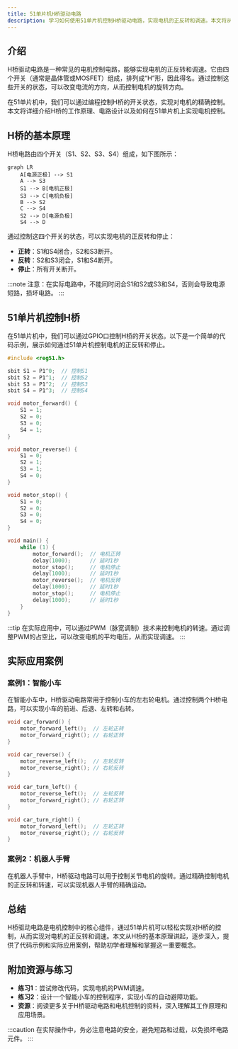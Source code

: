 ```yaml
---
title: 51单片机H桥驱动电路
description: 学习如何使用51单片机控制H桥驱动电路，实现电机的正反转和调速。本文将从基础概念讲起，逐步深入，并提供代码示例和实际应用案例。
---
```


## 介绍

H桥驱动电路是一种常见的电机控制电路，能够实现电机的正反转和调速。它由四个开关（通常是晶体管或MOSFET）组成，排列成“H”形，因此得名。通过控制这些开关的状态，可以改变电流的方向，从而控制电机的旋转方向。

在51单片机中，我们可以通过编程控制H桥的开关状态，实现对电机的精确控制。本文将详细介绍H桥的工作原理、电路设计以及如何在51单片机上实现电机控制。

## H桥的基本原理

H桥电路由四个开关（S1、S2、S3、S4）组成，如下图所示：

```mermaid
graph LR
    A[电源正极] --> S1
    A --> S3
    S1 --> B[电机正极]
    S3 --> C[电机负极]
    B --> S2
    C --> S4
    S2 --> D[电源负极]
    S4 --> D
```

通过控制这四个开关的状态，可以实现电机的正反转和停止：

- **正转**：S1和S4闭合，S2和S3断开。
- **反转**：S2和S3闭合，S1和S4断开。
- **停止**：所有开关断开。

:::note
注意：在实际电路中，不能同时闭合S1和S2或S3和S4，否则会导致电源短路，损坏电路。
:::

## 51单片机控制H桥

在51单片机中，我们可以通过GPIO口控制H桥的开关状态。以下是一个简单的代码示例，展示如何通过51单片机控制电机的正反转和停止。

```c
#include <reg51.h>

sbit S1 = P1^0;  // 控制S1
sbit S2 = P1^1;  // 控制S2
sbit S3 = P1^2;  // 控制S3
sbit S4 = P1^3;  // 控制S4

void motor_forward() {
    S1 = 1;
    S2 = 0;
    S3 = 0;
    S4 = 1;
}

void motor_reverse() {
    S1 = 0;
    S2 = 1;
    S3 = 1;
    S4 = 0;
}

void motor_stop() {
    S1 = 0;
    S2 = 0;
    S3 = 0;
    S4 = 0;
}

void main() {
    while (1) {
        motor_forward();  // 电机正转
        delay(1000);      // 延时1秒
        motor_stop();     // 电机停止
        delay(1000);      // 延时1秒
        motor_reverse();  // 电机反转
        delay(1000);      // 延时1秒
        motor_stop();     // 电机停止
        delay(1000);      // 延时1秒
    }
}
```

:::tip
在实际应用中，可以通过PWM（脉宽调制）技术来控制电机的转速。通过调整PWM的占空比，可以改变电机的平均电压，从而实现调速。
:::

## 实际应用案例

### 案例1：智能小车

在智能小车中，H桥驱动电路常用于控制小车的左右轮电机。通过控制两个H桥电路，可以实现小车的前进、后退、左转和右转。

```c
void car_forward() {
    motor_forward_left();  // 左轮正转
    motor_forward_right(); // 右轮正转
}

void car_reverse() {
    motor_reverse_left();  // 左轮反转
    motor_reverse_right(); // 右轮反转
}

void car_turn_left() {
    motor_reverse_left();  // 左轮反转
    motor_forward_right(); // 右轮正转
}

void car_turn_right() {
    motor_forward_left();  // 左轮正转
    motor_reverse_right(); // 右轮反转
}
```

### 案例2：机器人手臂

在机器人手臂中，H桥驱动电路可以用于控制关节电机的旋转。通过精确控制电机的正反转和转速，可以实现机器人手臂的精确运动。

## 总结

H桥驱动电路是电机控制中的核心组件，通过51单片机可以轻松实现对H桥的控制，从而实现对电机的正反转和调速。本文从H桥的基本原理讲起，逐步深入，提供了代码示例和实际应用案例，帮助初学者理解和掌握这一重要概念。

## 附加资源与练习

- **练习1**：尝试修改代码，实现电机的PWM调速。
- **练习2**：设计一个智能小车的控制程序，实现小车的自动避障功能。
- **资源**：阅读更多关于H桥驱动电路和电机控制的资料，深入理解其工作原理和应用场景。

:::caution
在实际操作中，务必注意电路的安全，避免短路和过载，以免损坏电路元件。
:::